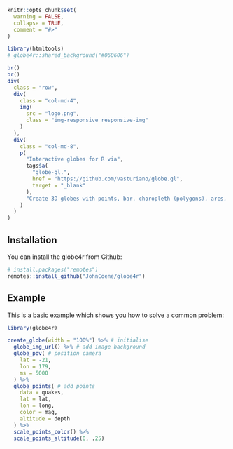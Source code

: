 <!-- badges go here -->
<!-- badges: end -->

```r
knitr::opts_chunk$set(
  warning = FALSE,
  collapse = TRUE,
  comment = "#>"
)

library(htmltools)
# globe4r::shared_background("#060606")
```

<!-- badges: start -->
<!-- badges: end -->

```r
br()
br()
div(
  class = "row",
  div(
    class = "col-md-4",
    img(
      src = "logo.png",
      class = "img-responsive responsive-img"
    )
  ),
  div(
    class = "col-md-8",
    p(
      "Interactive globes for R via",
      tags$a(
        "globe-gl.", 
        href = "https://github.com/vasturiano/globe.gl", 
        target = "_blank"
      ),
      "Create 3D globes with points, bar, choropleth (polygons), arcs, and labels."
    )
  )
)
```

## Installation

You can install the globe4r from Github:

``` r
# install.packages("remotes")
remotes::install_github("JohnCoene/globe4r")
```

## Example

This is a basic example which shows you how to solve a common problem:

```r
library(globe4r)

create_globe(width = "100%") %>% # initialise
  globe_img_url() %>% # add image background
  globe_pov( # position camera
    lat = -21, 
    lon = 179,
    ms = 5000
  ) %>% 
  globe_points( # add points
    data = quakes,
    lat = lat,
    lon = long,
    color = mag,
    altitude = depth
  ) %>% 
  scale_points_color() %>% 
  scale_points_altitude(0, .25)
```
